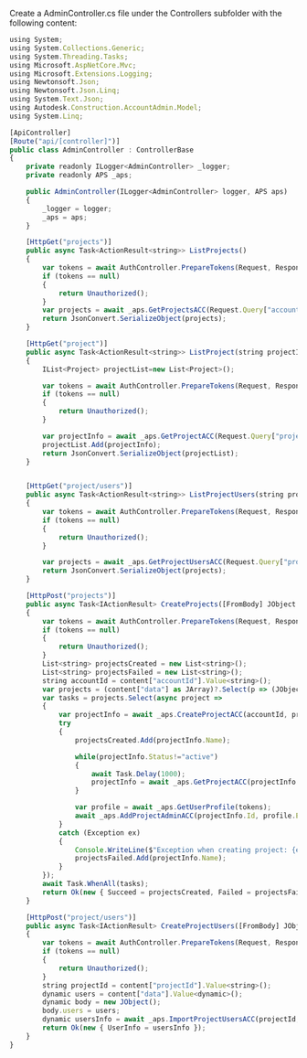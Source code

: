 Create a AdminController.cs file under the Controllers subfolder with the following content:
```js title="Controllers/AdminController.cs"
using System;
using System.Collections.Generic;
using System.Threading.Tasks;
using Microsoft.AspNetCore.Mvc;
using Microsoft.Extensions.Logging;
using Newtonsoft.Json;
using Newtonsoft.Json.Linq;
using System.Text.Json;
using Autodesk.Construction.AccountAdmin.Model;
using System.Linq;

[ApiController]
[Route("api/[controller]")]
public class AdminController : ControllerBase
{
    private readonly ILogger<AdminController> _logger;
    private readonly APS _aps;

    public AdminController(ILogger<AdminController> logger, APS aps)
    {
        _logger = logger;
        _aps = aps;
    }

    [HttpGet("projects")]
    public async Task<ActionResult<string>> ListProjects()
    {
        var tokens = await AuthController.PrepareTokens(Request, Response, _aps);
        if (tokens == null)
        {
            return Unauthorized();
        }
        var projects = await _aps.GetProjectsACC(Request.Query["accountId"], tokens);
        return JsonConvert.SerializeObject(projects);
    }

    [HttpGet("project")]
    public async Task<ActionResult<string>> ListProject(string projectId)
    {
        IList<Project> projectList=new List<Project>();

        var tokens = await AuthController.PrepareTokens(Request, Response, _aps);
        if (tokens == null)
        {
            return Unauthorized();
        }

        var projectInfo = await _aps.GetProjectACC(Request.Query["projectId"], tokens);
        projectList.Add(projectInfo);
        return JsonConvert.SerializeObject(projectList);
    }


    [HttpGet("project/users")]
    public async Task<ActionResult<string>> ListProjectUsers(string projectId)
    {
        var tokens = await AuthController.PrepareTokens(Request, Response, _aps);
        if (tokens == null)
        {
            return Unauthorized();
        }

        var projects = await _aps.GetProjectUsersACC(Request.Query["projectId"], tokens);
        return JsonConvert.SerializeObject(projects);
    }

    [HttpPost("projects")]
    public async Task<IActionResult> CreateProjects([FromBody] JObject content)
    {
        var tokens = await AuthController.PrepareTokens(Request, Response, _aps);
        if (tokens == null)
        {
            return Unauthorized();
        }
        List<string> projectsCreated = new List<string>();
        List<string> projectsFailed = new List<string>();
        string accountId = content["accountId"].Value<string>();
        var projects = (content["data"] as JArray)?.Select(p => (JObject)p).ToList();
        var tasks = projects.Select(async project =>
        {
            var projectInfo = await _aps.CreateProjectACC(accountId, project, tokens);
            try
            {                
                projectsCreated.Add(projectInfo.Name);

                while(projectInfo.Status!="active")
                {
                    await Task.Delay(1000);                  
                    projectInfo = await _aps.GetProjectACC(projectInfo.Id, tokens);
                }

                var profile = await _aps.GetUserProfile(tokens);
                await _aps.AddProjectAdminACC(projectInfo.Id, profile.Email, tokens); 
            }
            catch (Exception ex)
            {
                Console.WriteLine($"Exception when creating project: {ex.Message}");
                projectsFailed.Add(projectInfo.Name);
            }
        });
        await Task.WhenAll(tasks);
        return Ok(new { Succeed = projectsCreated, Failed = projectsFailed });       
    }    

    [HttpPost("project/users")]
    public async Task<IActionResult> CreateProjectUsers([FromBody] JObject content)
    {
        var tokens = await AuthController.PrepareTokens(Request, Response, _aps);
        if (tokens == null)
        {
            return Unauthorized();
        }
        string projectId = content["projectId"].Value<string>();
        dynamic users = content["data"].Value<dynamic>();
        dynamic body = new JObject();
        body.users = users;
        dynamic usersInfo = await _aps.ImportProjectUsersACC(projectId, body, tokens);
        return Ok(new { UserInfo = usersInfo });
    }
}

```